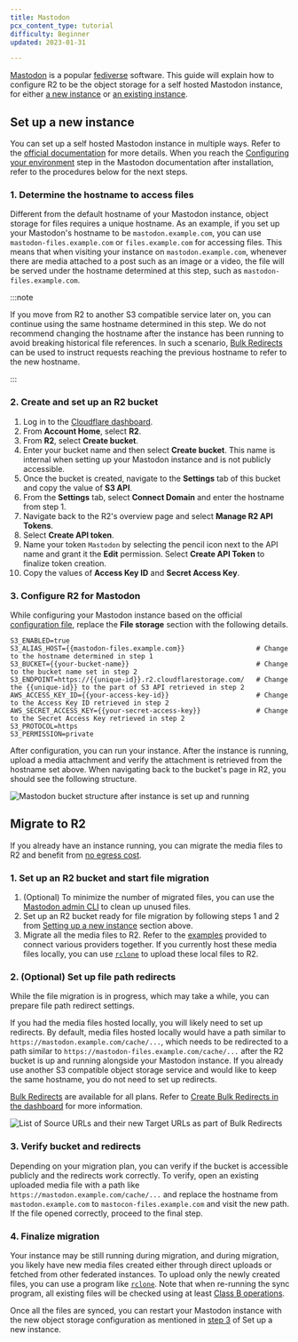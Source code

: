 ```yaml
---
title: Mastodon
pcx_content_type: tutorial
difficulty: Beginner
updated: 2023-01-31

---
```


[Mastodon](https://joinmastodon.org/) is a popular [fediverse](https://en.wikipedia.org/wiki/Fediverse) software. This guide will explain how to configure R2 to be the object storage for a self hosted Mastodon instance, for either [a new instance](#set-up-a-new-instance) or [an existing instance](#migrate-to-r2).

## Set up a new instance

You can set up a self hosted Mastodon instance in multiple ways. Refer to the [official documentation](https://docs.joinmastodon.org/) for more details. When you reach the [Configuring your environment](https://docs.joinmastodon.org/admin/config/#files) step in the Mastodon documentation after installation, refer to the procedures below for the next steps.

### 1. Determine the hostname to access files

Different from the default hostname of your Mastodon instance, object storage for files requires a unique hostname. As an example, if you set up your Mastodon's hostname to be `mastodon.example.com`, you can use `mastodon-files.example.com` or `files.example.com` for accessing files. This means that when visiting your instance on `mastodon.example.com`, whenever there are media attached to a post such as an image or a video, the file will be served under the hostname determined at this step, such as `mastodon-files.example.com`.

:::note


If you move from R2 to another S3 compatible service later on, you can continue using the same hostname determined in this step. We do not recommend changing the hostname after the instance has been running to avoid breaking historical file references. In such a scenario, [Bulk Redirects](/rules/url-forwarding/bulk-redirects/) can be used to instruct requests reaching the previous hostname to refer to the new hostname.


:::

### 2. Create and set up an R2 bucket

1. Log in to the [Cloudflare dashboard](https://dash.cloudflare.com/?account=r2).
2. From **Account Home**, select **R2**.
3. From **R2**, select **Create bucket**.
4. Enter your bucket name and then select **Create bucket**. This name is internal when setting up your Mastodon instance and is not publicly accessible.
5. Once the bucket is created, navigate to the **Settings** tab of this bucket and copy the value of **S3 API**.
6. From the **Settings** tab, select **Connect Domain** and enter the hostname from step 1.
7. Navigate back to the R2's overview page and select **Manage R2 API Tokens**.
8. Select **Create API token**.
9. Name your token `Mastodon` by selecting the pencil icon next to the API name and grant it the **Edit** permission. Select **Create API Token** to finalize token creation.
10. Copy the values of **Access Key ID** and **Secret Access Key**.

### 3. Configure R2 for Mastodon

While configuring your Mastodon instance based on the official [configuration file](https://github.com/mastodon/mastodon/blob/main/.env.production.sample), replace the **File storage** section with the following details.

```
S3_ENABLED=true
S3_ALIAS_HOST={{mastodon-files.example.com}}                  # Change to the hostname determined in step 1
S3_BUCKET={{your-bucket-name}}                                # Change to the bucket name set in step 2
S3_ENDPOINT=https://{{unique-id}}.r2.cloudflarestorage.com/   # Change the {{unique-id}} to the part of S3 API retrieved in step 2
AWS_ACCESS_KEY_ID={{your-access-key-id}}                      # Change to the Access Key ID retrieved in step 2
AWS_SECRET_ACCESS_KEY={{your-secret-access-key}}              # Change to the Secret Access Key retrieved in step 2
S3_PROTOCOL=https
S3_PERMISSION=private
```

After configuration, you can run your instance. After the instance is running, upload a media attachment and verify the attachment is retrieved from the hostname set above. When navigating back to the bucket's page in R2, you should see the following structure.

![Mastodon bucket structure after instance is set up and running](~/assets/images/r2/mastodon-r2-bucket-structure.png)

## Migrate to R2

If you already have an instance running, you can migrate the media files to R2 and benefit from [no egress cost](/r2/pricing/).

### 1. Set up an R2 bucket and start file migration

1. (Optional) To minimize the number of migrated files, you can use the [Mastodon admin CLI](https://docs.joinmastodon.org/admin/tootctl/#media) to clean up unused files.
2. Set up an R2 bucket ready for file migration by following steps 1 and 2 from [Setting up a new instance](#set-up-a-new-instance) section above.
3. Migrate all the media files to R2. Refer to the [examples](/r2/examples/) provided to connect various providers together. If you currently host these media files locally, you can use [`rclone`](/r2/examples/rclone/) to upload these local files to R2.

### 2. (Optional) Set up file path redirects

While the file migration is in progress, which may take a while, you can prepare file path redirect settings.

If you had the media files hosted locally, you will likely need to set up redirects. By default, media files hosted locally would have a path similar to `https://mastodon.example.com/cache/...`, which needs to be redirected to a path similar to `https://mastodon-files.example.com/cache/...` after the R2 bucket is up and running alongside your Mastodon instance. If you already use another S3 compatible object storage service and would like to keep the same hostname, you do not need to set up redirects.

[Bulk Redirects](/rules/url-forwarding/bulk-redirects/) are available for all plans. Refer to [Create Bulk Redirects in the dashboard](/rules/url-forwarding/bulk-redirects/create-dashboard/) for more information.

![List of Source URLs and their new Target URLs as part of Bulk Redirects](~/assets/images/r2/mastodon-r2-bulk-redirects.png)

### 3. Verify bucket and redirects

Depending on your migration plan, you can verify if the bucket is accessible publicly and the redirects work correctly. To verify, open an existing uploaded media file with a path like `https://mastodon.example.com/cache/...` and replace the hostname from `mastodon.example.com` to `mastocon-files.example.com` and visit the new path. If the file opened correctly, proceed to the final step.

### 4. Finalize migration

Your instance may be still running during migration, and during migration, you likely have new media files created either through direct uploads or fetched from other federated instances. To upload only the newly created files, you can use a program like [`rclone`](/r2/examples/rclone/). Note that when re-running the sync program, all existing files will be checked using at least [Class B operations](/r2/pricing/#class-b-operations).

Once all the files are synced, you can restart your Mastodon instance with the new object storage configuration as mentioned in [step 3](#3-configure-r2-for-mastodon) of Set up a new instance.
